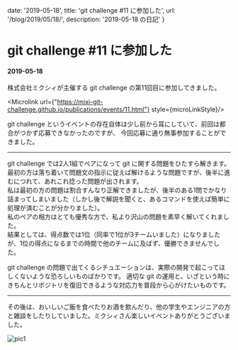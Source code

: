 
  date: '2019-05-18',
  title: 'git challenge #11 に参加した',
  url: '/blog/2019/05/18/',
  description: '2019-05-18 の日記'
}

<link rel="stylesheet" href="https://fonts.googleapis.com/css?family=Ubuntu+Mono&display=swap" />
<link rel="stylesheet" href="https://cdnjs.cloudflare.com/ajax/libs/prism/1.9.0/themes/prism.min.css" />
<link rel="stylesheet" href="https://cdnjs.cloudflare.com/ajax/libs/prism/1.9.0/plugins/line-numbers/prism-line-numbers.min.css" />
<link rel="stylesheet" href="https://cdnjs.cloudflare.com/ajax/libs/prism/1.9.0/plugins/line-highlight/prism-line-highlight.min.css" />
<link rel="stylesheet" href="https://cdn.jsdelivr.net/npm/katex@0.11.0/dist/katex.min.css" />

# git challenge #11 に参加した
#### 2019-05-18

株式会社ミクシィが主催する git challenge の第11回目に参加してきました。  
  
  
<Microlink url={"https://mixi-git-challenge.github.io/publications/events/11.html"} style={microLinkStyle}/>
  

git challenge というイベントの存在自体は少し前から耳にしていて、前回は都合がつかず応募できなかったのですが、
今回応募に通り無事参加することができました。

---
  
git challenge では2人1組でペアになって git に関する問題をひたすら解きます。  
最初の方は落ち着いて問題文の指示に従えば解けるような問題ですが、後半に進むにつれて、あれこれ捻った問題が出されます。  
私は最初の方の問題は割合すんなり正解できましたが、後半のある1問でかなり詰まってしまいました（しかし後で解説を聞くと、あるコマンドを使えば簡単に処理が済むことが分かりました）。  
私のペアの相方はとても優秀な方で、私より沢山の問題を素早く解いてくれました。  
結果としては、得点数では1位（同率で1位が3チームいました）になりましたが、1位の得点になるまでの時間で他のチームに及ばず、優勝できませんでした。  
  
git challenge の問題で出てくるシチュエーションは、実際の開発で起こってほしくないような恐ろしいものばかりです。
適切な git の運用と、いざという時にきちんとリポジトリを復旧できるような対応力を普段から心がけたいものです。
  
---
  
その後は、おいしいご飯を食べたりお酒を飲んだり、他の学生やエンジニアの方と雑談をしたりしていました。ミクシィさん楽しいイベントありがとうございました。

![pic1](/20190518/pic1.jpg "眺めの良いオフィスでした")

<BlogLayout meta={meta} />
<BlogMeta meta={meta} />
